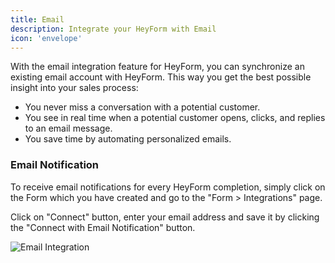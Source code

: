 ```yaml
---
title: Email
description: Integrate your HeyForm with Email
icon: 'envelope'
---
```


With the email integration feature for HeyForm, you can synchronize an existing email account with HeyForm. This way you get the best possible insight into your sales process:

- You never miss a conversation with a potential customer.
- You see in real time when a potential customer opens, clicks, and replies to an email message.
- You save time by automating personalized emails.

### Email Notification

To receive email notifications for every HeyForm completion, simply click on the Form which you have created and go to the "Form > Integrations" page.

Click on "Connect" button, enter your email address and save it by clicking the "Connect with Email Notification" button.

<img
  src="/images/integration/email.png"
  alt="Email Integration"
  data-zoomable
/>
